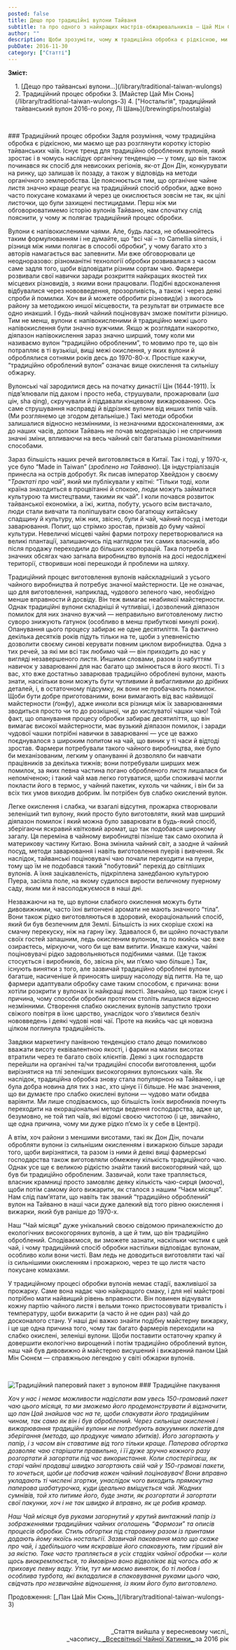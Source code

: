 ```yaml
---
posted: false
title: Дещо про традиційні вулони Тайваня
subtitle: та про одного з найкращих мастрів-обжарювальників — Цай Мін Сюня
author: ""
description: Щоби зрозуміти, чому ж традиційна обробка є рідкісною, ми маємо ще раз розглянути коротку історію тайванських чаїв...
pubDate: 2016-11-30
category: ["Статті"]
---
```



**Зміст:**
<section style="padding-left: 1rem;">
1. [Дещо про тайванські вулони...](/library/traditional-taiwan-wulongs)
2. Традиційний процес обробки
3. [Майстер Цай Мін Сюнь](/library/traditional-taiwan-wulongs-3)
4. ["Ностальгія", традиційний тайванський вулон 2016-го року, Лі Шань](/brewingtips/nostalgia)
</section>

<p>&nbsp;</p>
### Традиційний процес обробки
Задля розуміння, чому традиційна обробка є рідкісною, ми маємо ще раз розглянути коротку історію тайванських чаїв. Існує тренд для традиційно оброблених вулонів, який зростає і в чомусь наслідує органічну тенденцію — у тому, що він також починався як спосіб для невисоких регіонів, як-от Дон Дін, конкурувати на ринку, що залишав їх позаду, а також у відповідь на методи органічного землеробства. Це пояснюється тим, що органічне чайне листя значно краще реагує на традиційний спосіб обробки, адже воно часто покусане комахами й через це окислюється зовсім не так, як цілі листочки, що були захищені пестицидами. Перш ніж ми обговорюватимемо історію вулонів Тайваню, нам спочатку слід пояснити, у чому ж полягає традиційний процес обробки.

Вулони є напівокисленими чаями. Але, будь ласка, не обманюйтесь таким формулюванням і не думайте, що “всі чаї – то Camellia sinensis, і різниця між ними полягає в способі обробки”, у чому багато хто з авторів намагається вас запевнити. Ми вже обговорювали це неодноразово: різноманітні технології обробки розвивалися з часом саме задля того, щоби відповідати різним сортам чаю. Фармери розвивали свої навички заради розкриття найкращих якостей тих місцевих різновидів, з якими вони працювали. Подібні вдосконалення відбувалися через нововведення, прозорливість, а також і через деякі спроби й помилки. Хоч ви й можете обробити різновид(и) з якогось району за методикою иншої місцевости, та результат ви отримаєте все одно инакший. І будь-який чайний поціновувач зможе помітити різницю. Тим не менш, вулони є напівокисленими й традиційно межі цього напівокислення були значно вужчими. Якщо ж розглядати накоротко, діяпазон напівокислення зараз значно ширший, тому коли ми називаємо вулон “традиційно обробленим”, то мовимо про те, що він потрапляє в ті вузькіші, вищі межі окислення, у яких вулони й оброблялися сотнями років десь до 1970-80-х. Простіше кажучи, “традиційно оброблений вулон” означає вище окислення та сильнішу обжарку.

Вулонські чаї зародилися десь на початку династії Цін (1644-1911). Їх підв’ялювали під дахом і просто неба, струшували, прожарювали (_ша цін_, sha qing), скручували й піддавали кінцевому вижарюванню. Ось саме струшування насправді й відрізняє вулони від инших типів чаїв. (Ми розглянемо це згодом детальніше.) Такі методи обробки залишалися відносно незмінними, із незначними вдосконаленнями, аж до наших часів, допоки Тайвань не почав модернізацію і не спричинив значні зміни, впливаючи на весь чайний світ багатьма різноманітними способами.

Зараз більшість наших речей виготовляється в Китаї. Так і тоді, у 1970-х, усе було “Made in Taiwan” (_зроблено на Тайваню_). Ця індустріалізація принесла на острів добробут. Як писав імператор Хвейдзон у своєму “_Трактаті про чай_”, який ми публікували у квітні: “Тільки тоді, коли країна знаходиться в процвітанні й спокою, люди можуть займатися культурою та мистецтвами, такими як чай”. І коли почався розвиток тайванської економіки, а їжі, житла, побуту, усього всім вистачало, люди стали вивчати та поліпшувати свою багатющу китайську спадщину й культуру, між них, звісно, були й чай, чайний посуд і методи заварювання. Попит, що стрімко зростав, призвів до буму чайної культури. Невеличкі місцеві чайні фарми потроху перетворювалися на великі плантації, залишаючись під наглядом тих самих власників, або після продажу переходили до більших корпорацій. Така потреба в значних обсягах чаю загнала виробництво вулонів на досі недосліджені території, створивши нові перешкоди й проблеми на шляху.

Традиційний процес виготовлення вулонів найскладніший з усього чайного виробництва й потребує значної майстерности. Це не означає, що для виготовлення, наприклад, чудового зеленого чаю, необхідно менше вправности й досвіду. Він теж вимагає неабиякої майстерности. Однак традиційні вулони складніші й чутливіші, і дозволений діяпазон помилок для них значно вужчий — неправильно виготовленому листю суворо знижують ґатунок (особливо в менш прибуткові минулі роки). Опанування цього процесу забирає не одне десятиліття. Та фактично декілька десятків років підуть тільки на те, щоби з упевненістю дозволити своєму синові керувати повним циклом виробництва. Одна з тих речей, за які ми всі так любимо чай — він приходить до нас у вигляді незавершеного листя. Иншими словами, разом із набуттям навичок у заварюванні для нас багато що змінюється в його якості. Ті з вас, хто вже достатньо заварював традиційно оброблені вулони, мають знати, наскільки вони можуть бути чутливими й вибагливими до дрібних деталей, і, в остаточному підсумку, як вони не пробачають помилок. Щоби бути добре приготованими, вони вимагають від вас найвищої майстерности (ґонфу), адже инколи вся різниця між їх заварюваннями зводиться просто чи то до розкішної, чи до кислуватої чашки чаю! Той факт, що опанування процесу обробки забирає десятиліття, що він вимагає високої майстерности, має вузький діяпазон помилок, і заради чудової чашки потрібні навички в заварюванні — усе це важко поєднувалося з широким попитом на чай, що виник у ті часи й відтоді зростав. Фармери потребували такого чайного виробництва, яке було би механізованим, легким у опануванні й дозволяло би навчати працівників за декілька тижнів; вони потребували ширших меж помилок, за яких певна частина погано обробленого листя лишалася би непоміченою; і такий чай мав легко готуватися, щоби споживачі могли покласти його в термос, у чайний пакетик, кухоль чи чайник, і він би за всіх тих умов виходив добрим. Їм потрібен був слабко окислений вулон.

Легке окислення і слабка, чи взагалі відсутня, прожарка створювали зеленіший тип вулону, який просто було виготовляти, який мав ширший діяпазон помилок і який можна було заварювати в будь-який спосіб, зберігаючи яскравий квітковий аромат, що так подобався широкому загалу. Ця переміна в чайному виробництві пізніше так само охопила й материкову частину Китаю. Вона змінила чайний світ, а заодне й чайний посуд, методи заварювання і навіть виготовлення пуерів і вивчення. Як наслідок, тайванські поціновувачі чаю почали переходити на пуери, тому що їм не подобався такий "побутовий" перехід до світліших вулонів. А їхня зацікавленість, підкріплена занедбаною культурою Пуера, засіяла поле, на якому судилося вирости величному пуерному саду, яким ми й насолоджуємося в наші дні.

Незважаючи на те, що вулони слабкого окислення можуть бути дивовижними, часто їхні витончені аромати не мають значного “тіла”. Вони також рідко виготовляються в здоровий, екораціональний спосіб, який би був безпечним для Землі. Більшість із них скоріше схожі на смачну перекуску, ніж на гарну їжу. Здавалося б, ви щойно почастували своїх гостей запашним, ледь окисленим вулоном, та по якийсь час вже озираєтесь, міркуючи, чого би ще вам випити. Инакше кажучи, чайні поціновувачі рідко задовольняються подібними чаями. (Це також стосується і виробників, бо, звісна річ, ми п’ємо чаю більше.) Так, існують винятки з того, але зазвичай традиційно оброблені вулони багатше, насиченіше й приносять ширшу насолоду від пиття. На те, що фармери адаптували обробку саме таким способом, є причина: вони хотіли розкрити у вулонах їх найкращі якості. Звичайно, що також існує і причина, чому способи обробки протягом століть лишалися відносно незмінними. Створення слабко окислених вулонів запустило трохи свіжого повітря в їхнє царство, унаслідок чого з’явилися безліч нововведень і деякі чудові нові чаї. Проте на якийсь час ця новизна цілком поглинула традиційність.

Завдяки маркетингу панівною тенденцією стало дещо помилково вважати висоту еквівалентною якості, і фарми на малих висотах втратили через те багато своїх клієнтів. Деякі з цих господарств перейшли на органічні та/чи традиційні способи виготовлення, щоби вирізнятися на тлі зеленіших високогоряних вулонських чаїв. Як наслідок, традиційна обробка знову стала популярною на Тайваню, і це була добра новина для тих з нас, хто цінує її більше. Не має значення, що ви думаєте про слабко окислені вулони — чудово мати обидва варіянти. Ми лише сподіваємось, що більшість їхніх виробників почнуть переходити на екораціональні методи ведення господарства, адже це, безумовно, не той тип чаїв, які відомі своєю чистотою (і це, звичайно, ще одна причина, чому ми дуже рідко п’ємо їх у себе в Центрі).

А втім, хоч райони з меншими висотами, такі як Дон Дін, почали обробляти вулони із сильнішим окисленням і вижаркою більше заради того, щоби вирізнятися, та разом із ними й деякі вищі фармерські господарства також виготовляли обмежену кількість традиційного чаю. Однак усе ще є великою рідкістю знайти такий високогоряний чай, що був би традиційно обробленим. Зазвичай, коли таке трапляється, власник крамниці просто замовляє деяку кількість чаю-сирця (_маоча_), щоби потім самому його вижарити, як сталося з нашим “Чаєм місяця”. Нам слід пам’ятати, що навіть так званий “традиційно оброблений” вулон на Тайваню в наші часи дуже далекий від того рівню окислення і вижарки, який був раніше до 1970-х.

Наш “Чай місяця” дуже унікальний своєю свідомою приналежністю до екологічних високогоряних вулонів, а ще й тим, що він традиційно оброблений. Сподіваємося, ви зможете зазнати, наскільки чистим є цей чай, і чому традиційний спосіб обробки настільки відповідає вулонам, особливо коли вони чисті. Вам ледь не доводиться виготовляти такі чаї із сильнішими окисленням і прожаркою, через те що листя часто покусане комахами.

У традиційному процесі обробки вулонів немає стадії, важливішої за прожарку. Саме вона надає чаю найкращого смаку, і для неї майстрові потрібно мати найвищий рівень вправности. Він повинен відчувати кожну партію чайного листя і вельми тонко пристосовувати тривалість і температуру, щоби вижарити (а часто й не один раз) чай до досконалого стану. У наші дні важко знайти подібну майстерну вижарку, і це ще одна причина того, чому так багато фармерів переходили на слабко окислені, зеленіші вулони. Щоби поставити остаточну крапку й довершити екологічно вирощений і потім традиційно оброблений вулон, наш чай був дивовижно й майстерно висушений і вижарений паном Цай Мін Сюнєм — справжньою легендою у світі обжарки вулонів.

<p>&nbsp;</p>
<Image class="float-left" src={Image1} alt="Традиційний паперовий пакет з вулоном" />
### Традиційне пакування

_Хоч у нас і немає можливости надіслати вам увесь 150-грамовий пакет чаю цього місяця, та ми зможемо його продемонструвати й відзначити, що пан Цай знайшов час на те, щоби спакувати його традиційним чином, так само як він і був оброблений. Через сильніше окислення і вижарювання традиційні вулони не потребують вакуумних пакетів для зберігання (метода, що продукує чимало збитків). Його загортають у папір, і з часом він ставатиме від того тільки краще. Паперова обгортка дозволяє чаю старішати правильно, і її дуже зручно кожного разу розгортати й загортати під час використання. Коли спостерігаєш, як старі чайні продавці швидко загортають свій чай у 150-грамові пакети, то хочеться, щоби це побачив кожен чайний поціновувач! Вони вправно укладають ті числені згортки, унаслідок чого виходить прямокутна паперова шабатурочка, куди ідеально вміщується чай. Жодних сумнівів, той хто питиме його, буде знати, як розгортати й загортати свої пакунки, хоч і не так швидко й вправно, як це робив крамар._

_Наш Чай місяця був руками загорнутий у крутий винтажний папір із зображеннями традиційних чайних оголошень “Формози” та описів процесів обробки. Стиль обгортки під старовину разом із принтами додають йому якоїсь ностальгії. Зазвичай паковання мало що скаже про чай, і здебільшого чим яскравіше його спаковують, тим гірший він за якістю. Таке часто трапляється в усіх стадіях чайної обробки — коли щось виокремлюється, то ймовірно воно відволікає від чогось або ж приховує певну ваду. Утім, тут ми маємо виняток, бо ті любов і особлива турбота, які вкладалися в спаковування руками цього чаю, свідчать про незвичайне відношення, із яким його було виготовлено._


<p class="next-page">Продовження: [_Пан Цай Мін Сюнь_](/library/traditional-taiwan-wulongs-3)</p>

<p>&nbsp;</p>
<p align="right" style="font-size: 0.9rem;">_Стаття вийшла у вересневому числі_<br />_часопису_<a title="globalteahut.org" href="http://www.globalteahut.org/" target="blank" rel="noopener"> _Всесвітньої Чайної Хатинки_ </a>за 2016 рік</p>
